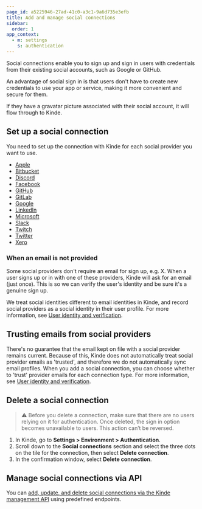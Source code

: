 ```yaml
---
page_id: a5225946-27ad-41c0-a3c1-9a6d735e3efb
title: Add and manage social connections
sidebar:
  order: 1
app_context:
  - m: settings
    s: authentication
---
```


Social connections enable you to sign up and sign in users with credentials from their existing social accounts, such as Google or GitHub.

An advantage of social sign in is that users don't have to create new credentials to use your app or service, making it more convenient and secure for them.

If they have a gravatar picture associated with their social account, it will flow through to Kinde.

## **Set up a social connection**

You need to set up the connection with Kinde for each social provider you want to use.

- [Apple](/authenticate/social-sign-in/apple/)
- [Bitbucket](/authenticate/social-sign-in/bitbucket-sso/)
- [Discord](/authenticate/social-sign-in/discord/)
- [Facebook](/authenticate/social-sign-in/facebook/)
- [GitHub](/authenticate/social-sign-in/github/)
- [GitLab](/authenticate/social-sign-in/gitlab/)
- [Google](/authenticate/social-sign-in/google/)
- [LinkedIn](/authenticate/social-sign-in/linkedin/)
- [Microsoft](/authenticate/social-sign-in/microsoft-sso/)
- [Slack](/authenticate/social-sign-in/slack/)
- [Twitch](/authenticate/social-sign-in/twitch/)
- [Twitter](/authenticate/social-sign-in/twitter/)
- [Xero](/authenticate/social-sign-in/xero-sso/)

### When an email is not provided

Some social providers don't require an email for sign up, e.g. X. When a user signs up or in with one of these providers, Kinde will ask for an email (just once). This is so we can verify the user's identity and be sure it's a genuine sign up.

We treat social identities different to email identities in Kinde, and record social providers as a social identity in their user profile. For more information, see [User identity and verification](/authenticate/about-auth/identity-and-verification/).

## Trusting emails from social providers

There's no guarantee that the email kept on file with a social provider remains current. Because of this, Kinde does not automatically treat social provider emails as 'trusted', and therefore we do not automatically sync email profiles. When you add a social connection, you can choose whether to 'trust' provider emails for each connection type. For more information, see [User identity and verification](/authenticate/about-auth/identity-and-verification/#trusting-emails-from-providers).

## Delete a social connection

> ⚠️ Before you delete a connection, make sure that there are no users relying on it for authentication. Once deleted, the sign in option becomes unavailable to users. This action can’t be reversed.

1. In Kinde, go to **Settings > Environment > Authentication**.
2. Scroll down to the **Social connections** section and select the three dots on the tile for the connection, then select **Delete connection**.
3. In the confirmation window, select **Delete connection**.

## Manage social connections via API

You can [add, update, and delete social connections via the Kinde management API](https://kinde.com/api/docs/#kinde-management-api-connections) using predefined endpoints.
